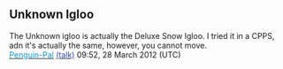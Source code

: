 ==Unknown Igloo==
The Unknown igloo is actually the Deluxe Snow Igloo. I tried it in a CPPS, adn it's actually the same, however, you cannot move.<br/>
[[user:Penguin-Pal|<font color="0e92cf">Penguin-Pal</font>]] [[user talk:Penguin-Pal|<font color="2e47aa">(talk)</font>]] 09:52, 28 March 2012 (UTC)
